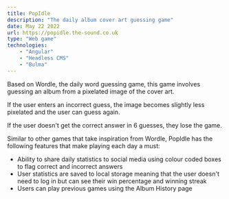 ```yaml
---
title: PopIdle
description: "The daily album cover art guessing game"
date: May 22 2022
url: https://popidle.the-sound.co.uk
type: "Web game"
technologies:
    - "Angular"
    - "Headless CMS"
    - "Bulma"
---
```


Based on Wordle, the daily word guessing game, this game involves guessing an album from a pixelated image of the cover art.

If the user enters an incorrect guess, the image becomes slightly less pixelated and the user can guess again.

If the user doesn't get the correct answer in 6 guesses, they lose the game.

Similar to other games that take inspiration from Wordle, PopIdle has the following features that make playing each day a must:

- Ability to share daily statistics to social media using colour coded boxes to flag correct and incorrect answers
- User statistics are saved to local storage meaning that the user doesn't need to log in but can see their win percentage and winning streak
- Users can play previous games using the Album History page
